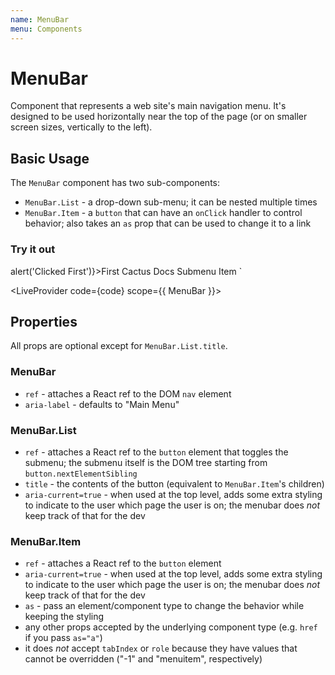 ```yaml
---
name: MenuBar
menu: Components
---
```



# MenuBar

Component that represents a web site's main navigation menu. It's designed to be used horizontally near the top of the page (or on smaller screen sizes, vertically to the left).

## Basic Usage

The `MenuBar` component has two sub-components:
- `MenuBar.List` - a drop-down sub-menu; it can be nested multiple times
- `MenuBar.Item` - a `button` that can have an `onClick` handler to control behavior; also takes an `as` prop that can be used to change it to a link

### Try it out

<MenuBar>
  <MenuBar.Item onClick={() => alert('Clicked First')}>First</MenuBar.Item>
  <MenuBar.List title="Submenu">
    <MenuBar.Item as="a" href="https://repaygithub.github.io/cactus/">Cactus Docs</MenuBar.Item>
    <MenuBar.List title="Nested Submenu">
      <MenuBar.Item>Submenu Item</MenuBar.Item>
    </MenuBar.List>
  </MenuBar.List>
</MenuBar>
`

<LiveProvider code={code} scope={{ MenuBar }}>
  <LiveEditor style={livePreviewStyle} />
  <LiveError />
  <LivePreview />
</LiveProvider>

## Properties

All props are optional except for `MenuBar.List.title`.

### MenuBar

- `ref` - attaches a React ref to the DOM `nav` element
- `aria-label` - defaults to "Main Menu"

### MenuBar.List

- `ref` - attaches a React ref to the `button` element that toggles the submenu; the submenu itself is the DOM tree starting from `button.nextElementSibling`
- `title` - the contents of the button (equivalent to `MenuBar.Item`'s children)
- `aria-current=true` - when used at the top level, adds some extra styling to indicate to the user which page the user is on; the menubar does _not_ keep track of that for the dev

### MenuBar.Item

- `ref` - attaches a React ref to the `button` element
- `aria-current=true` - when used at the top level, adds some extra styling to indicate to the user which page the user is on; the menubar does _not_ keep track of that for the dev
- `as` - pass an element/component type to change the behavior while keeping the styling
- any other props accepted by the underlying component type (e.g. `href` if you pass `as="a"`)
- it does _not_ accept `tabIndex` or `role` because they have values that cannot be overridden ("-1" and "menuitem", respectively)
